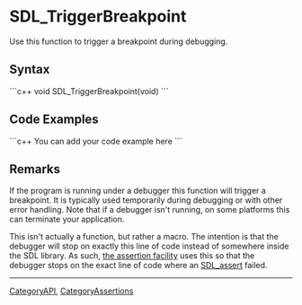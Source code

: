 
= SDL_TriggerBreakpoint =
Use this function to trigger a breakpoint during debugging.


== Syntax ==
```c++
void SDL_TriggerBreakpoint(void)
```

== Code Examples ==
```c++
You can add your code example here
```

== Remarks ==
If the program is running under a debugger this function will trigger a breakpoint.  It is typically used temporarily during debugging or with other error handling. Note that if a debugger isn't running, on some platforms this can terminate your application.

This isn't actually a function, but rather a macro. The intention is that the debugger will stop on exactly this line of code instead of somewhere inside the SDL library. As such, [[CategoryAssertions|the assertion facility]] uses this so that the debugger stops on the exact line of code where an [[SDL_assert]] failed.

----
[[CategoryAPI]], [[CategoryAssertions]]
